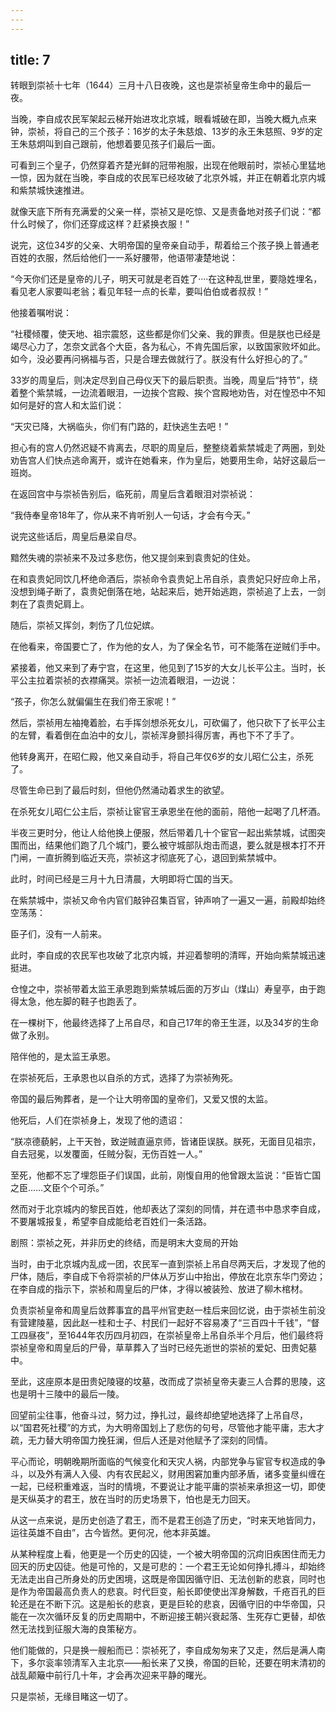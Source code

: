 ```yaml
---
---
---
```

title: 7
---




转眼到崇祯十七年（1644）三月十八日夜晚，这也是崇祯皇帝生命中的最后一夜。

当晚，李自成农民军架起云梯开始进攻北京城，眼看城破在即，当晚大概九点来钟，崇祯，将自己的三个孩子：16岁的太子朱慈烺、13岁的永王朱慈照、9岁的定王朱慈炯叫到自己跟前，他想着要见孩子们最后一面。

可看到三个皇子，仍然穿着齐楚光鲜的冠带袍服，出现在他眼前时，崇祯心里猛地一惊，因为就在当晚，李自成的农民军已经攻破了北京外城，并正在朝着北京内城和紫禁城快速推进。

就像天底下所有充满爱的父亲一样，崇祯又是吃惊、又是责备地对孩子们说：“都什么时候了，你们还穿成这样？赶紧换衣服！”

说完，这位34岁的父亲、大明帝国的皇帝亲自动手，帮着给三个孩子换上普通老百姓的衣服，然后给他们一一系好腰带，他语带凄楚地说：

“今天你们还是皇帝的儿子，明天可就是老百姓了····在这种乱世里，要隐姓埋名，看见老人家要叫老翁；看见年轻一点的长辈，要叫伯伯或者叔叔！”

他接着嘱咐说：

“社稷倾覆，使天地、祖宗震怒，这些都是你们父亲、我的罪责。但是朕也已经是竭尽心力了，怎奈文武各个大臣，各为私心，不肯先国后家，以致国家败坏如此。如今，没必要再问祸福与否，只是合理去做就行了。朕没有什么好担心的了。”

33岁的周皇后，则决定尽到自己母仪天下的最后职责。当晚，周皇后“持节”，绕着整个紫禁城，一边流着眼泪，一边挨个宫殿、挨个宫殿地劝告，对在惶恐中不知如何是好的宫人和太监们说：

“天灾已降，大祸临头，你们有门路的，赶快逃生去吧！”

担心有的宫人仍然迟疑不肯离去，尽职的周皇后，整整绕着紫禁城走了两圈，到处劝告宫人们快点逃命离开，或许在她看来，作为皇后，她要用生命，站好这最后一班岗。

在返回宫中与崇祯告别后，临死前，周皇后含着眼泪对崇祯说：

“我侍奉皇帝18年了，你从来不肯听别人一句话，才会有今天。”

说完这些话后，周皇后悬梁自尽。

黯然失魂的崇祯来不及过多悲伤，他又提剑来到袁贵妃的住处。

在和袁贵妃同饮几杯绝命酒后，崇祯命令袁贵妃上吊自杀，袁贵妃只好应命上吊，没想到绳子断了，袁贵妃倒落在地，站起来后，她开始逃跑，崇祯追了上去，一剑刺在了袁贵妃肩上。

随后，崇祯又挥剑，刺伤了几位妃嫔。

在他看来，帝国要亡了，作为他的女人，为了保全名节，可不能落在逆贼们手中。

紧接着，他又来到了寿宁宫，在这里，他见到了15岁的大女儿长平公主。当时，长平公主拉着崇祯的衣襟痛哭。崇祯一边流着眼泪，一边说：

“孩子，你怎么就偏偏生在我们帝王家呢！”

然后，崇祯用左袖掩着脸，右手挥剑想杀死女儿，可砍偏了，他只砍下了长平公主的左臂，看着倒在血泊中的女儿，崇祯浑身颤抖得厉害，再也下不了手了。

他转身离开，在昭仁殿，他又亲自动手，将自己年仅6岁的女儿昭仁公主，杀死了。

尽管生命已到了最后时刻，但他仍然涌动着求生的欲望。

在杀死女儿昭仁公主后，崇祯让宦官王承恩坐在他的面前，陪他一起喝了几杯酒。

半夜三更时分，他让人给他换上便服，然后带着几十个宦官一起出紫禁城，试图突围而出，结果他们跑了几个城门，要么被守城部队炮击而退，要么就是根本打不开门闸，一直折腾到临近天亮，崇祯这才彻底死了心，退回到紫禁城中。

此时，时间已经是三月十九日清晨，大明即将亡国的当天。

在紫禁城中，崇祯又命令内官们敲钟召集百官，钟声响了一遍又一遍，前殿却始终空荡荡：

臣子们，没有一人前来。

此时，李自成的农民军也攻破了北京内城，并迎着黎明的清晖，开始向紫禁城迅速挺进。

仓惶之中，崇祯带着太监王承恩跑到紫禁城后面的万岁山（煤山）寿皇亭，由于跑得太急，他左脚的鞋子也跑丢了。

在一棵树下，他最终选择了上吊自尽，和自己17年的帝王生涯，以及34岁的生命做了永别。

陪伴他的，是太监王承恩。

在崇祯死后，王承恩也以自杀的方式，选择了为崇祯殉死。

帝国的最后殉葬者，是一个让大明帝国的皇帝们，又爱又恨的太监。

他死后，人们在崇祯身上，发现了他的遗诏：

“朕凉德藐躬，上干天咎，致逆贼直逼京师，皆诸臣误朕。朕死，无面目见祖宗，自去冠冕，以发覆面，任贼分裂，无伤百姓一人。”

至死，他都不忘了埋怨臣子们误国，此前，刚愎自用的他曾跟太监说：“臣皆亡国之臣……文臣个个可杀。”

然而对于北京城内的黎民百姓，他却表达了深刻的同情，并在遗书中恳求李自成，不要屠城报复，希望李自成能给老百姓们一条活路。


剧照：崇祯之死，并非历史的终结，而是明末大变局的开始

当时，由于北京城内乱成一团，农民军一直到崇祯上吊自尽两天后，才发现了他的尸体，随后，李自成下令将崇祯的尸体从万岁山中抬出，停放在北京东华门旁边；在李自成的指示下，崇祯和周皇后的尸体，才得以被装殓、放进了柳木棺材。

负责崇祯皇帝和周皇后敛葬事宜的昌平州官吏赵一桂后来回忆说，由于崇祯生前没有营建陵墓，因此赵一桂和士子、村民们一起好不容易凑了“三百四十千钱”，“督工四昼夜”，至1644年农历四月初四，在崇祯皇帝上吊自杀半个月后，他们最终将崇祯皇帝和周皇后的尸骨，草草葬入了当时已经先逝世的崇祯的爱妃、田贵妃墓中。

至此，这座原本是田贵妃陵寝的坟墓，改而成了崇祯皇帝夫妻三人合葬的思陵，这也是明十三陵中的最后一陵。

回望前尘往事，他奋斗过，努力过，挣扎过，最终却绝望地选择了上吊自尽，以“国君死社稷”的方式，为大明帝国划上了悲伤的句号，尽管他才能平庸，志大才疏，无力替大明帝国力挽狂澜，但后人还是对他赋予了深刻的同情。

平心而论，明朝晚期所面临的气候变化和天灾人祸，内部党争与宦官专权造成的争斗，以及外有满人入侵、内有农民起义，财用困窘加重内部矛盾，诸多变量纠缠在一起，已经积重难返，当时的情境，不要说让才能平庸的崇祯来承担这一切，即使是天纵英才的君王，放在当时的历史场景下，怕也是无力回天。

从这一点来说，是历史创造了君王，而不是君王创造了历史，“时来天地皆同力，运往英雄不自由”，古今皆然。更何况，他本非英雄。

从某种程度上看，他更是一个历史的囚徒，一个被大明帝国的沉疴旧疾困住而无力回天的历史囚徒。他是可怜的，又是可悲的：一个君王无论如何挣扎搏斗，却始终无法走出自己所身处的历史困境，这既是帝国因循守旧、无法创新的悲哀，同时也是作为帝国最高负责人的悲哀。时代巨变，船长即使使出浑身解数，千疮百孔的巨轮还是在不断下沉。这是船长的悲哀，更是巨轮的悲哀，因循守旧的中华帝国，只能在一次次循环反复的历史周期中，不断迎接王朝兴衰起落、生死存亡更替，却依然无法找到征服大海的良策秘方。

他们能做的，只是换一艘船而已：崇祯死了，李自成匆匆来了又走，然后是满人南下，多尔衮率领清军入主北京——船长来了又换，帝国的巨轮，还要在明末清初的战乱颠簸中前行几十年，才会再次迎来平静的曙光。

只是崇祯，无缘目睹这一切了。